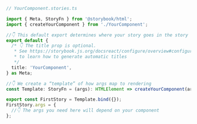 ```ts
// YourComponent.stories.ts

import { Meta, StoryFn } from '@storybook/html';
import { createYourComponent } from './YourComponent';

//👇 This default export determines where your story goes in the story list
export default {
  /* 👇 The title prop is optional.
   * See https://storybook.js.org/docsreact/configure/overview#configure-story-loading
   * to learn how to generate automatic titles
   */
  title: 'YourComponent',
} as Meta;

//👇 We create a “template” of how args map to rendering
const Template: StoryFn = (args): HTMLElement => createYourComponent(args);

export const FirstStory = Template.bind({});
FirstStory.args = {
  //👇 The args you need here will depend on your component
};
```

